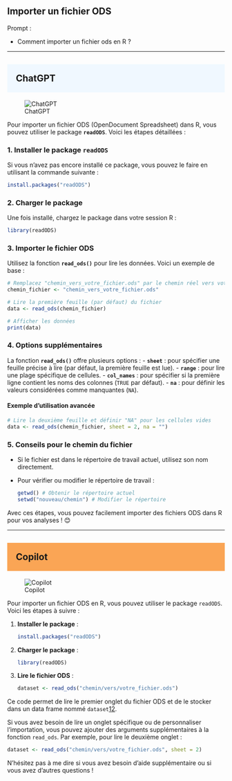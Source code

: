 ## Importer un fichier ODS

::: {.callout-note appearance="simple"}
Prompt : 

* Comment importer un fichier ods en R ?


:::

----

## ChatGPT {style="background-color: #f0f8ff; padding: 20px;"}
![ChatGPT](../img/ChatGPT.PNG)


Pour importer un fichier ODS (OpenDocument Spreadsheet) dans R, vous pouvez utiliser le package **`readODS`**. Voici les étapes détaillées :

### 1. Installer le package `readODS`
Si vous n'avez pas encore installé ce package, vous pouvez le faire en utilisant la commande suivante :

```R
install.packages("readODS")
```

### 2. Charger le package
Une fois installé, chargez le package dans votre session R :

```R
library(readODS)
```

### 3. Importer le fichier ODS
Utilisez la fonction **`read_ods()`** pour lire les données. Voici un exemple de base :

```R
# Remplacez "chemin_vers_votre_fichier.ods" par le chemin réel vers votre fichier ODS
chemin_fichier <- "chemin_vers_votre_fichier.ods"

# Lire la première feuille (par défaut) du fichier
data <- read_ods(chemin_fichier)

# Afficher les données
print(data)
```

### 4. Options supplémentaires
La fonction **`read_ods()`** offre plusieurs options :
- **`sheet`** : pour spécifier une feuille précise à lire (par défaut, la première feuille est lue).
- **`range`** : pour lire une plage spécifique de cellules.
- **`col_names`** : pour spécifier si la première ligne contient les noms des colonnes (`TRUE` par défaut).
- **`na`** : pour définir les valeurs considérées comme manquantes (`NA`).

#### Exemple d'utilisation avancée
```R
# Lire la deuxième feuille et définir "NA" pour les cellules vides
data <- read_ods(chemin_fichier, sheet = 2, na = "")
```

### 5. Conseils pour le chemin du fichier
- Si le fichier est dans le répertoire de travail actuel, utilisez son nom directement.
- Pour vérifier ou modifier le répertoire de travail :
  ```R
  getwd() # Obtenir le répertoire actuel
  setwd("nouveau/chemin") # Modifier le répertoire
  ```

Avec ces étapes, vous pouvez facilement importer des fichiers ODS dans R pour vos analyses ! 😊

----

## Copilot {style="background-color: #faa555; padding: 20px;"}
![Copilot](../img/copilot.PNG)

Pour importer un fichier ODS en R, vous pouvez utiliser le package `readODS`. Voici les étapes à suivre :

1. **Installer le package** :
   ```R
   install.packages("readODS")
   ```

2. **Charger le package** :
   ```R
   library(readODS)
   ```

3. **Lire le fichier ODS** :
   ```R
   dataset <- read_ods("chemin/vers/votre_fichier.ods")
   ```

Ce code permet de lire le premier onglet du fichier ODS et de le stocker dans un data frame nommé `dataset`[1](https://cran.r-project.org/web/packages/readODS/readODS.pdf)[2](https://thinkr.fr/abcdr/comment-lire-un-fichier-ods-avec-r-read_ods/).

Si vous avez besoin de lire un onglet spécifique ou de personnaliser l'importation, vous pouvez ajouter des arguments supplémentaires à la fonction `read_ods`. Par exemple, pour lire le deuxième onglet :
```R
dataset <- read_ods("chemin/vers/votre_fichier.ods", sheet = 2)
```

N'hésitez pas à me dire si vous avez besoin d'aide supplémentaire ou si vous avez d'autres questions !